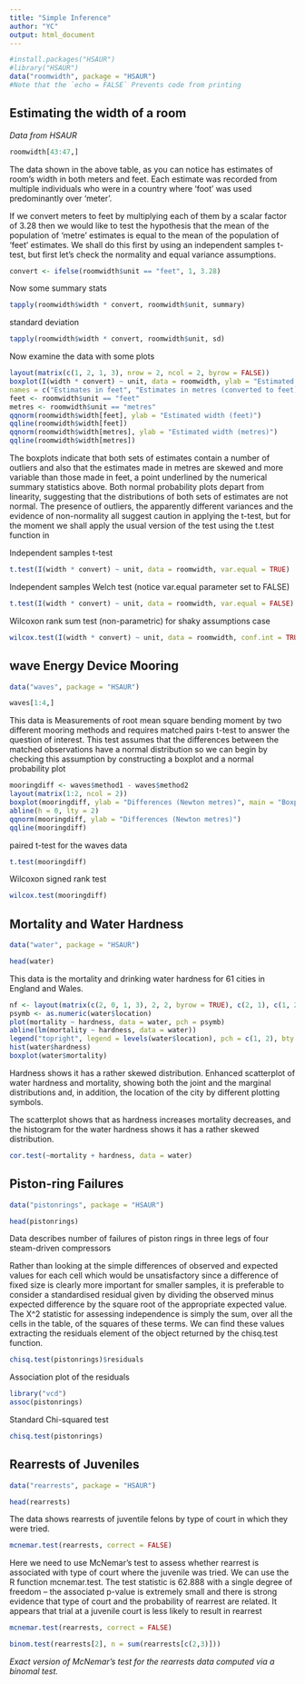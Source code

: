 ```yaml
---
title: "Simple Inference"
author: "YC"
output: html_document
---
```



```r
#install.packages("HSAUR")
#library("HSAUR")
data("roomwidth", package = "HSAUR")
#Note that the `echo = FALSE` Prevents code from printing
```

## Estimating the width of a room
*Data from HSAUR*

```r
roomwidth[43:47,]
```

The data shown in the above table, as you can notice has estimates of room's width in both meters and feet. Each estimate was recorded from multiple individuals who were in a country where 'foot' was used predominantly over 'meter'.

If we convert meters to feet by multiplying each of them by a scalar factor of 3.28 then we would like to test the hypothesis that the mean of the population of ‘metre’ estimates is equal to the mean of the population of ‘feet’ estimates. We shall do this first by using an independent samples t-test, but first let's check the normality and equal variance assumptions.

```r
convert <- ifelse(roomwidth$unit == "feet", 1, 3.28)
```

Now some summary stats
```r
tapply(roomwidth$width * convert, roomwidth$unit, summary)
```

standard deviation
```r
tapply(roomwidth$width * convert, roomwidth$unit, sd)
```

Now examine the data with some plots
```r
layout(matrix(c(1, 2, 1, 3), nrow = 2, ncol = 2, byrow = FALSE))
boxplot(I(width * convert) ~ unit, data = roomwidth, ylab = "Estimated width (feet)", varwidth = TRUE,
names = c("Estimates in feet", "Estimates in metres (converted to feet)"))
feet <- roomwidth$unit == "feet"
metres <- roomwidth$unit == "metres"
qqnorm(roomwidth$width[feet], ylab = "Estimated width (feet)")
qqline(roomwidth$width[feet])
qqnorm(roomwidth$width[metres], ylab = "Estimated width (metres)")
qqline(roomwidth$width[metres])
```

The boxplots indicate that both sets of estimates contain a number of outliers and also that the estimates made
in metres are skewed and more variable than those made in feet, a point underlined by the numerical summary statistics above. Both normal probability plots depart from linearity, suggesting that the distributions of both sets of estimates are not normal. The presence of outliers, the apparently different variances and the evidence of non-normality all suggest caution in applying the t-test, but for the moment we shall apply the usual version of the test using the t.test function in 

Independent samples t-test
```r
t.test(I(width * convert) ~ unit, data = roomwidth, var.equal = TRUE)
```

Independent samples Welch test (notice var.equal parameter set to FALSE)
```r
t.test(I(width * convert) ~ unit, data = roomwidth, var.equal = FALSE)
```

Wilcoxon rank sum test (non-parametric) for shaky assumptions case

```r
wilcox.test(I(width * convert) ~ unit, data = roomwidth, conf.int = TRUE)
```


## wave Energy Device Mooring
```r
data("waves", package = "HSAUR")
```
```r
waves[1:4,]
```
This data is Measurements of root mean square bending moment by two different mooring methods and requires matched pairs t-test to answer the question of interest. This test assumes that the differences between the matched observations
have a normal distribution so we can begin by checking this assumption by
constructing a boxplot and a normal probability plot

```r
mooringdiff <- waves$method1 - waves$method2
layout(matrix(1:2, ncol = 2))
boxplot(mooringdiff, ylab = "Differences (Newton metres)", main = "Boxplot")
abline(h = 0, lty = 2)
qqnorm(mooringdiff, ylab = "Differences (Newton metres)")
qqline(mooringdiff)
```

paired t-test for the waves data
```r
t.test(mooringdiff)
```

Wilcoxon signed rank test
```r
wilcox.test(mooringdiff)
```



## Mortality and Water Hardness
```r
data("water", package = "HSAUR")
```
```r
head(water)
```

This data is the mortality and drinking water hardness for 61 cities in England and Wales.

```r
nf <- layout(matrix(c(2, 0, 1, 3), 2, 2, byrow = TRUE), c(2, 1), c(1, 2), TRUE)
psymb <- as.numeric(water$location)
plot(mortality ~ hardness, data = water, pch = psymb)
abline(lm(mortality ~ hardness, data = water))
legend("topright", legend = levels(water$location), pch = c(1, 2), bty = "n")
hist(water$hardness)
boxplot(water$mortality)
```

Hardness shows it has a rather skewed distribution.
Enhanced scatterplot of water hardness and mortality, showing both the joint and the marginal distributions and, in addition, the location of the city by different plotting symbols.

The scatterplot shows that as hardness increases mortality decreases, and the histogram for the water hardness shows it has a rather skewed distribution.

```r
cor.test(~mortality + hardness, data = water)
```




## Piston-ring Failures
```r
data("pistonrings", package = "HSAUR")
```
```r
head(pistonrings)
```
Data describes number of failures of piston rings in three legs of four steam-driven compressors

Rather than looking at the simple differences of observed and expected values for each cell which would be unsatisfactory since a difference of fixed size is clearly more important for smaller samples, it is preferable to consider a standardised residual given by dividing the observed minus expected difference by the square root of the appropriate expected value. The X^2 statistic for
assessing independence is simply the sum, over all the cells in the table, of the squares of these terms. We can find these values extracting the residuals element of the object returned by the chisq.test function.

```r
chisq.test(pistonrings)$residuals
```

Association plot of the residuals
```r
library("vcd")
assoc(pistonrings)
```

Standard Chi-squared test
```r
chisq.test(pistonrings)
```



## Rearrests of Juveniles
```r
data("rearrests", package = "HSAUR")
```
```r
head(rearrests)
```

The data shows rearrests of juventile felons by type of court in which they were tried.

```r
mcnemar.test(rearrests, correct = FALSE)
```

Here we need to use McNemar’s test to assess whether rearrest is associated with type of court where the juvenile was tried. We can use the R function mcnemar.test. The test statistic is 62.888 with a single degree of freedom – the associated p-value is extremely small and there is strong evidence that type of court and the probability of rearrest are related. It appears that trial at a juvenile court is less likely to result in rearrest

```r
mcnemar.test(rearrests, correct = FALSE)
```
```r
binom.test(rearrests[2], n = sum(rearrests[c(2,3)]))
```

*Exact version of McNemar’s test for the rearrests data computed via a binomal test.*


